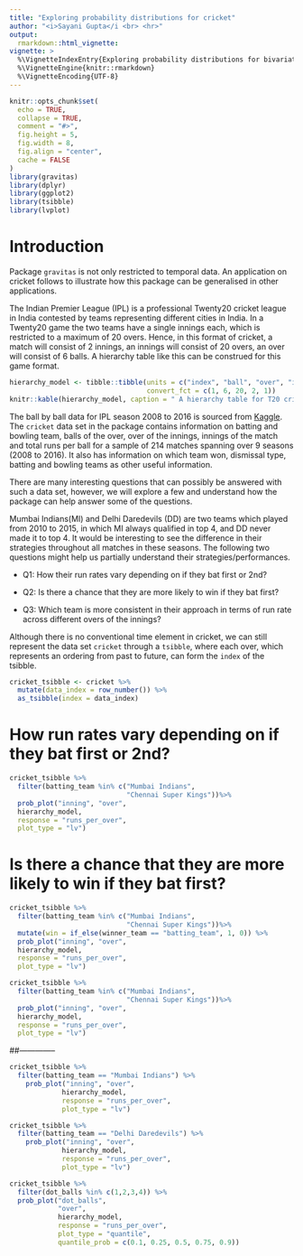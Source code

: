 ```yaml
---
title: "Exploring probability distributions for cricket"
author: "<i>Sayani Gupta</i <br> <hr>"
output: 
  rmarkdown::html_vignette:
vignette: >
  %\VignetteIndexEntry{Exploring probability distributions for bivariate granularities for a non-temporal case}
  %\VignetteEngine{knitr::rmarkdown}
  %\VignetteEncoding{UTF-8}
---
```

<!-- #Example vignette: 
https://github.com/njtierney/naniar/blob/master/vignettes/getting-started-w-naniar.Rmd -->
```r
knitr::opts_chunk$set(
  echo = TRUE,
  collapse = TRUE,
  comment = "#>",
  fig.height = 5,
  fig.width = 8,
  fig.align = "center",
  cache = FALSE
)
library(gravitas)
library(dplyr)
library(ggplot2)
library(tsibble)
library(lvplot)
```

# Introduction

Package `gravitas` is not only restricted to temporal data. An application on cricket follows to illustrate how this package can be generalised in other applications. 

The Indian Premier League (IPL) is a professional Twenty20 cricket league in India contested by teams representing different cities in India. In a Twenty20 game the two teams have a single innings each, which is restricted to a maximum of 20 overs. Hence, in this format of cricket, a match will consist of 2 innings, an innings will consist of 20 overs, an over will consist of 6 balls. A hierarchy table like this can be construed for this game format.

```r
hierarchy_model <- tibble::tibble(units = c("index", "ball", "over", "inning", "match"), 
                                  convert_fct = c(1, 6, 20, 2, 1))
knitr::kable(hierarchy_model, caption = " A hierarchy table for T20 cricket")
```


The ball by ball data for IPL season 2008 to 2016 is sourced from [Kaggle](https://www.kaggle.com/josephgpinto/ipl-data-analysis/data). The `cricket` data set in the package contains information on batting and bowling team,  balls of the over,  over of the innings, innings of the match and total runs per ball for a sample of 214 matches spanning over 9 seasons (2008 to 2016). It also has information on which team won, dismissal type, batting and bowling teams as other useful information.


There are many interesting questions that can possibly be answered with such a data set, however, we will explore a few and understand how the package can help answer some of the questions.


Mumbai Indians(MI) and Delhi Daredevils (DD) are two teams which played from 2010 to 2015, in which MI always qualified in top 4, and DD never made it to top 4. It would be interesting to see the difference in their strategies throughout all matches in these seasons. The following two questions might help us partially understand their strategies/performances. 

- Q1: How their run rates vary depending on if they bat first or 2nd?

- Q2: Is there a chance that they are more likely to win if they bat first?

- Q3: Which team is more consistent in their approach in terms of run rate across different overs of the innings?

Although there is no conventional time element in cricket, we can still represent the data set `cricket` through a `tsibble`, where each over, which represents an ordering from past to future, can form the `index` of the tsibble.  



```r
cricket_tsibble <- cricket %>%
  mutate(data_index = row_number()) %>%
  as_tsibble(index = data_index)
```


# How run rates vary depending on if they bat first or 2nd?

```r
cricket_tsibble %>%
  filter(batting_team %in% c("Mumbai Indians",
                             "Chennai Super Kings"))%>%
  prob_plot("inning", "over",
  hierarchy_model,
  response = "runs_per_over",
  plot_type = "lv")
```


# Is there a chance that they are more likely to win if they bat first?


```r
cricket_tsibble %>%
  filter(batting_team %in% c("Mumbai Indians",
                             "Chennai Super Kings"))%>%
  mutate(win = if_else(winner_team == "batting_team", 1, 0)) %>% 
  prob_plot("inning", "over",
  hierarchy_model,
  response = "runs_per_over",
  plot_type = "lv")
```



```r
cricket_tsibble %>%
  filter(batting_team %in% c("Mumbai Indians",
                             "Chennai Super Kings"))%>%
  prob_plot("inning", "over",
  hierarchy_model,
  response = "runs_per_over",
  plot_type = "lv")
```








##--------------


```r
cricket_tsibble %>%
  filter(batting_team == "Mumbai Indians") %>% 
    prob_plot("inning", "over",
             hierarchy_model,
             response = "runs_per_over",
             plot_type = "lv")

cricket_tsibble %>%
  filter(batting_team == "Delhi Daredevils") %>% 
    prob_plot("inning", "over",
             hierarchy_model,
             response = "runs_per_over",
             plot_type = "lv")
```


```r
cricket_tsibble %>% 
  filter(dot_balls %in% c(1,2,3,4)) %>%
  prob_plot("dot_balls",
            "over",
            hierarchy_model,
            response = "runs_per_over",
            plot_type = "quantile",
            quantile_prob = c(0.1, 0.25, 0.5, 0.75, 0.9))

```


